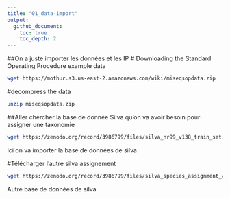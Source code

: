 ```yaml
---
title: "01_data-import"
output:
  github_document:
    toc: true
    toc_depth: 2
---
```

##On a juste importer les données et les IP
# Downloading the Standard Operating Procedure example data
```bash
wget https://mothur.s3.us-east-2.amazonaws.com/wiki/miseqsopdata.zip
```

#decompress the data
```bash
unzip miseqsopdata.zip
```

##Aller chercher la base de donnée Silva qu'on va avoir besoin pour assigner une taxonomie
```bash
wget https://zenodo.org/record/3986799/files/silva_nr99_v138_train_set.fa.gz
```
Ici on va importer la base de données de silva

#Télécharger l'autre silva assignement
```bash
wget https://zenodo.org/record/3986799/files/silva_species_assignment_v138.fa.gz
```
Autre base de données de silva
